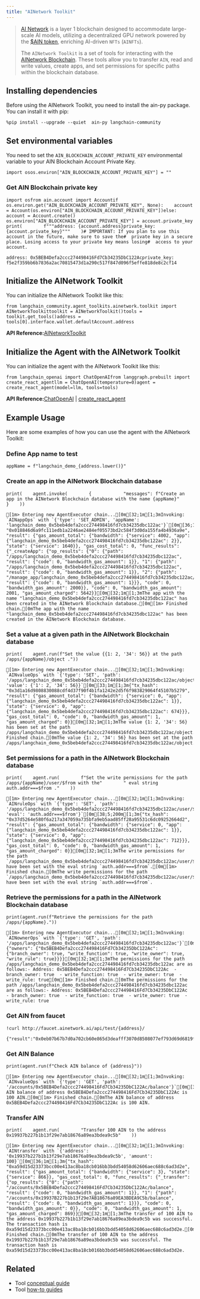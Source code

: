```yaml
---
title: "AINetwork Toolkit"
---
```


> [AI Network](https://www.ainetwork.ai/build-on-ain) is a layer 1 blockchain designed to accommodate large-scale AI models, utilizing a decentralized GPU network powered by the [$AIN token](https://www.ainetwork.ai/token), enriching AI-driven `NFTs` (`AINFTs`).
>
> The `AINetwork Toolkit` is a set of tools for interacting with the [AINetwork Blockchain](https://www.ainetwork.ai/public/whitepaper.pdf). These tools allow you to transfer `AIN`, read and write values, create apps, and set permissions for specific paths within the blockchain database.

## Installing dependencies

Before using the AINetwork Toolkit, you need to install the ain-py package. You can install it with pip:

```
%pip install --upgrade --quiet  ain-py langchain-community
```

## Set environmental variables

You need to set the `AIN_BLOCKCHAIN_ACCOUNT_PRIVATE_KEY` environmental variable to your AIN Blockchain Account Private Key.

```
import osos.environ["AIN_BLOCKCHAIN_ACCOUNT_PRIVATE_KEY"] = ""
```

### Get AIN Blockchain private key

```
import osfrom ain.account import Accountif os.environ.get("AIN_BLOCKCHAIN_ACCOUNT_PRIVATE_KEY", None):    account = Account(os.environ["AIN_BLOCKCHAIN_ACCOUNT_PRIVATE_KEY"])else:    account = Account.create()    os.environ["AIN_BLOCKCHAIN_ACCOUNT_PRIVATE_KEY"] = account.private_key    print(        f"""address: {account.address}private_key: {account.private_key}"""    )# IMPORTANT: If you plan to use this account in the future, make sure to save the#  private key in a secure place. Losing access to your private key means losing#  access to your account.
```

```
address: 0x5BEB4Defa2ccc274498416Fd7Cb34235DbC122Acprivate_key: f5e2f359bb6b7836a2ac70815473d1a290c517f847d096f5effe818de8c2cf14
```

## Initialize the AINetwork Toolkit

You can initialize the AINetwork Toolkit like this:

```
from langchain_community.agent_toolkits.ainetwork.toolkit import AINetworkToolkittoolkit = AINetworkToolkit()tools = toolkit.get_tools()address = tools[0].interface.wallet.defaultAccount.address
```

**API Reference:**[AINetworkToolkit](https://python.langchain.com/api_reference/community/agent_toolkits/langchain_community.agent_toolkits.ainetwork.toolkit.AINetworkToolkit.html)

## Initialize the Agent with the AINetwork Toolkit

You can initialize the agent with the AINetwork Toolkit like this:

```
from langchain_openai import ChatOpenAIfrom langgraph.prebuilt import create_react_agentllm = ChatOpenAI(temperature=0)agent = create_react_agent(model=llm, tools=tools)
```

**API Reference:**[ChatOpenAI](https://python.langchain.com/api_reference/openai/chat_models/langchain_openai.chat_models.base.ChatOpenAI.html) | [create\_react\_agent](https://langchain-ai.github.io/langgraph/reference/prebuilt/#langgraph.prebuilt.chat_agent_executor.create_react_agent)

## Example Usage

Here are some examples of how you can use the agent with the AINetwork Toolkit:

### Define App name to test

```
appName = f"langchain_demo_{address.lower()}"
```

### Create an app in the AINetwork Blockchain database

```
print(    agent.invoke(        {            "messages": f"Create an app in the AINetwork Blockchain database with the name {appName}"        }    ))
```

```
[1m> Entering new AgentExecutor chain...[0m[32;1m[1;3mInvoking: `AINappOps` with `{'type': 'SET_ADMIN', 'appName': 'langchain_demo_0x5beb4defa2ccc274498416fd7cb34235dbc122ac'}`[0m[36;1m[1;3m{"tx_hash": "0x018846d6a9fc111edb1a2246ae2484ef05573bd2c584f3d0da155fa4b4936a9e", "result": {"gas_amount_total": {"bandwidth": {"service": 4002, "app": {"langchain_demo_0x5beb4defa2ccc274498416fd7cb34235dbc122ac": 2}}, "state": {"service": 1640}}, "gas_cost_total": 0, "func_results": {"_createApp": {"op_results": {"0": {"path": "/apps/langchain_demo_0x5beb4defa2ccc274498416fd7cb34235dbc122ac", "result": {"code": 0, "bandwidth_gas_amount": 1}}, "1": {"path": "/apps/langchain_demo_0x5beb4defa2ccc274498416fd7cb34235dbc122ac", "result": {"code": 0, "bandwidth_gas_amount": 1}}, "2": {"path": "/manage_app/langchain_demo_0x5beb4defa2ccc274498416fd7cb34235dbc122ac/config/admin", "result": {"code": 0, "bandwidth_gas_amount": 1}}}, "code": 0, "bandwidth_gas_amount": 2000}}, "code": 0, "bandwidth_gas_amount": 2001, "gas_amount_charged": 5642}}[0m[32;1m[1;3mThe app with the name "langchain_demo_0x5beb4defa2ccc274498416fd7cb34235dbc122ac" has been created in the AINetwork Blockchain database.[0m[1m> Finished chain.[0mThe app with the name "langchain_demo_0x5beb4defa2ccc274498416fd7cb34235dbc122ac" has been created in the AINetwork Blockchain database.
```

### Set a value at a given path in the AINetwork Blockchain database

```
print(    agent.run(f"Set the value {{1: 2, '34': 56}} at the path /apps/{appName}/object ."))
```

```
[1m> Entering new AgentExecutor chain...[0m[32;1m[1;3mInvoking: `AINvalueOps` with `{'type': 'SET', 'path': '/apps/langchain_demo_0x5beb4defa2ccc274498416fd7cb34235dbc122ac/object', 'value': {'1': 2, '34': 56}}`[0m[33;1m[1;3m{"tx_hash": "0x3d1a16d9808830088cdf4d37f90f4b1fa1242e2d5f6f983829064f45107b5279", "result": {"gas_amount_total": {"bandwidth": {"service": 0, "app": {"langchain_demo_0x5beb4defa2ccc274498416fd7cb34235dbc122ac": 1}}, "state": {"service": 0, "app": {"langchain_demo_0x5beb4defa2ccc274498416fd7cb34235dbc122ac": 674}}}, "gas_cost_total": 0, "code": 0, "bandwidth_gas_amount": 1, "gas_amount_charged": 0}}[0m[32;1m[1;3mThe value {1: 2, '34': 56} has been set at the path /apps/langchain_demo_0x5beb4defa2ccc274498416fd7cb34235dbc122ac/object.[0m[1m> Finished chain.[0mThe value {1: 2, '34': 56} has been set at the path /apps/langchain_demo_0x5beb4defa2ccc274498416fd7cb34235dbc122ac/object.
```

### Set permissions for a path in the AINetwork Blockchain database

```
print(    agent.run(        f"Set the write permissions for the path /apps/{appName}/user/$from with the"        " eval string auth.addr===$from ."    ))
```

```
[1m> Entering new AgentExecutor chain...[0m[32;1m[1;3mInvoking: `AINruleOps` with `{'type': 'SET', 'path': '/apps/langchain_demo_0x5beb4defa2ccc274498416fd7cb34235dbc122ac/user/$from', 'eval': 'auth.addr===$from'}`[0m[38;5;200m[1;3m{"tx_hash": "0x37d5264e580f6a217a347059a735bfa9eb5aad85ff28a95531c6dc09252664d2", "result": {"gas_amount_total": {"bandwidth": {"service": 0, "app": {"langchain_demo_0x5beb4defa2ccc274498416fd7cb34235dbc122ac": 1}}, "state": {"service": 0, "app": {"langchain_demo_0x5beb4defa2ccc274498416fd7cb34235dbc122ac": 712}}}, "gas_cost_total": 0, "code": 0, "bandwidth_gas_amount": 1, "gas_amount_charged": 0}}[0m[32;1m[1;3mThe write permissions for the path `/apps/langchain_demo_0x5beb4defa2ccc274498416fd7cb34235dbc122ac/user/$from` have been set with the eval string `auth.addr===$from`.[0m[1m> Finished chain.[0mThe write permissions for the path `/apps/langchain_demo_0x5beb4defa2ccc274498416fd7cb34235dbc122ac/user/$from` have been set with the eval string `auth.addr===$from`.
```

### Retrieve the permissions for a path in the AINetwork Blockchain database

```
print(agent.run(f"Retrieve the permissions for the path /apps/{appName}."))
```

```
[1m> Entering new AgentExecutor chain...[0m[32;1m[1;3mInvoking: `AINownerOps` with `{'type': 'GET', 'path': '/apps/langchain_demo_0x5beb4defa2ccc274498416fd7cb34235dbc122ac'}`[0m[33;1m[1;3m{".owner": {"owners": {"0x5BEB4Defa2ccc274498416Fd7Cb34235DbC122Ac": {"branch_owner": true, "write_function": true, "write_owner": true, "write_rule": true}}}}[0m[32;1m[1;3mThe permissions for the path /apps/langchain_demo_0x5beb4defa2ccc274498416fd7cb34235dbc122ac are as follows:- Address: 0x5BEB4Defa2ccc274498416Fd7Cb34235DbC122Ac  - branch_owner: true  - write_function: true  - write_owner: true  - write_rule: true[0m[1m> Finished chain.[0mThe permissions for the path /apps/langchain_demo_0x5beb4defa2ccc274498416fd7cb34235dbc122ac are as follows:- Address: 0x5BEB4Defa2ccc274498416Fd7Cb34235DbC122Ac  - branch_owner: true  - write_function: true  - write_owner: true  - write_rule: true
```

### Get AIN from faucet

```
!curl http://faucet.ainetwork.ai/api/test/{address}/
```

```
{"result":"0x0eb07b67b7d0a702cb60e865d3deafff3070d8508077ef793d69d6819fd92ea3","time":1692348112376}
```

### Get AIN Balance

```
print(agent.run(f"Check AIN balance of {address}"))
```

```
[1m> Entering new AgentExecutor chain...[0m[32;1m[1;3mInvoking: `AINvalueOps` with `{'type': 'GET', 'path': '/accounts/0x5BEB4Defa2ccc274498416Fd7Cb34235DbC122Ac/balance'}`[0m[33;1m[1;3m100[0m[32;1m[1;3mThe AIN balance of address 0x5BEB4Defa2ccc274498416Fd7Cb34235DbC122Ac is 100 AIN.[0m[1m> Finished chain.[0mThe AIN balance of address 0x5BEB4Defa2ccc274498416Fd7Cb34235DbC122Ac is 100 AIN.
```

### Transfer AIN

```
print(    agent.run(        "Transfer 100 AIN to the address 0x19937b227b1b13f29e7ab18676a89ea3bdea9c5b"    ))
```

```
[1m> Entering new AgentExecutor chain...[0m[32;1m[1;3mInvoking: `AINtransfer` with `{'address': '0x19937b227b1b13f29e7ab18676a89ea3bdea9c5b', 'amount': 100}`[0m[36;1m[1;3m{"tx_hash": "0xa59d15d23373bcc00e413ac8ba18cb016bb3bdd54058d62606aec688c6ad3d2e", "result": {"gas_amount_total": {"bandwidth": {"service": 3}, "state": {"service": 866}}, "gas_cost_total": 0, "func_results": {"_transfer": {"op_results": {"0": {"path": "/accounts/0x5BEB4Defa2ccc274498416Fd7Cb34235DbC122Ac/balance", "result": {"code": 0, "bandwidth_gas_amount": 1}}, "1": {"path": "/accounts/0x19937B227b1b13f29e7AB18676a89EA3BDEA9C5b/balance", "result": {"code": 0, "bandwidth_gas_amount": 1}}}, "code": 0, "bandwidth_gas_amount": 0}}, "code": 0, "bandwidth_gas_amount": 1, "gas_amount_charged": 869}}[0m[32;1m[1;3mThe transfer of 100 AIN to the address 0x19937b227b1b13f29e7ab18676a89ea3bdea9c5b was successful. The transaction hash is 0xa59d15d23373bcc00e413ac8ba18cb016bb3bdd54058d62606aec688c6ad3d2e.[0m[1m> Finished chain.[0mThe transfer of 100 AIN to the address 0x19937b227b1b13f29e7ab18676a89ea3bdea9c5b was successful. The transaction hash is 0xa59d15d23373bcc00e413ac8ba18cb016bb3bdd54058d62606aec688c6ad3d2e.
```

## Related

* Tool [conceptual guide](/oss/concepts/tools)
* Tool [how-to guides](/oss/how_to/#tools)
